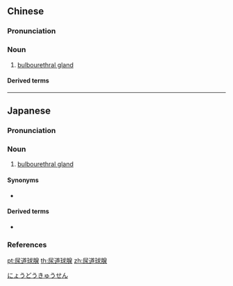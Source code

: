 ==Chinese==
{{zh-forms|type=211}}
{{wikipedia|lang=zh}}

===Pronunciation===
{{zh-pron
|m=niàodàoqiúxiànyè
|cat=n
}}

===Noun===
{{zh-noun}}

# [[bulbourethral gland]]

====Derived terms====
{{zh-der|尿道球腺液:niàodiàoqiúxiànyè:[[pre-ejaculate]]}}

{{zh-cat|Anatomy}}

----

==Japanese==
{{wikipedia|lang=ja}}
{{ja-kanjitab|にょう|どう|きゅう|せん|yomi=o}}

===Pronunciation===
{{ja-pron|yomi=o|にょうどうきゅうせん|acc=5|acc_ref=DJR}}

===Noun===
{{ja-noun|にょうどうきゅうせん|hhira=ねうだうきうせん}}

# [[bulbourethral gland]]

====Synonyms====
* {{ja-r|カウパー腺|カウパーせん}}

====Derived terms====
* {{ja-r|尿道球腺液|にょうどうきゅうせんえき|gloss=[[pre-ejaculate]]}}

===References===
<references/>

[[Category:ja:Anatomy|にょうどうきゅうせん]]

[[pt:尿道球腺]]
[[th:尿道球腺]]
[[zh:尿道球腺]]